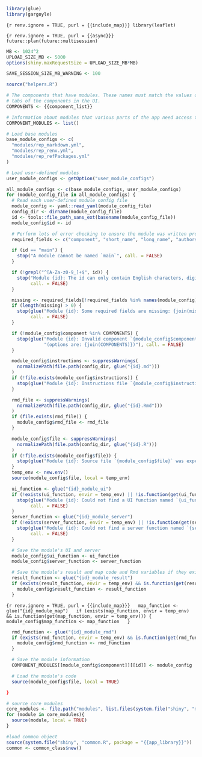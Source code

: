 ```r
library(glue)
library(gargoyle)
```
```{r renv.ignore = TRUE, purl = {{include_map}}}
library(leaflet)
```

```{r renv.ignore = TRUE, purl = {{async}}}
future::plan(future::multisession)
```

```r
MB <- 1024^2
UPLOAD_SIZE_MB <- 5000
options(shiny.maxRequestSize = UPLOAD_SIZE_MB*MB)

SAVE_SESSION_SIZE_MB_WARNING <- 100

source("helpers.R")

# The components that have modules. These names must match the values of the
# tabs of the components in the UI.
COMPONENTS <- {{component_list}}

# Information about modules that various parts of the app need access to
COMPONENT_MODULES <- list()

# Load base modules
base_module_configs <- c(
  "modules/rep_markdown.yml",
  "modules/rep_renv.yml",
  "modules/rep_refPackages.yml"
)

# Load user-defined modules
user_module_configs <- getOption("user_module_configs")

all_module_configs <- c(base_module_configs, user_module_configs)
for (module_config_file in all_module_configs) {
  # Read each user-defined module config file
  module_config <- yaml::read_yaml(module_config_file)
  config_dir <- dirname(module_config_file)
  id <- tools::file_path_sans_ext(basename(module_config_file))
  module_config$id <- id

  # Perform lots of error checking to ensure the module was written properly
  required_fields <- c("component", "short_name", "long_name", "authors", "package")

  if (id == "main") {
    stop("A module cannot be named `main`", call. = FALSE)
  }

  if (!grepl("^[A-Za-z0-9_]+$", id)) {
    stop("Module {id}: The id can only contain English characters, digits, and underscores",
         call. = FALSE)
  }

  missing <- required_fields[!required_fields %in% names(module_config)]
  if (length(missing) > 0) {
    stop(glue("Module {id}: Some required fields are missing: {join(missing)}"),
         call. = FALSE)
  }

  if (!module_config$component %in% COMPONENTS) {
    stop(glue("Module {id}: Invalid component `{module_config$component}` ",
              "(options are: {join(COMPONENTS)})"), call. = FALSE)
  }

  module_config$instructions <- suppressWarnings(
    normalizePath(file.path(config_dir, glue("{id}.md")))
  )
  if (!file.exists(module_config$instructions)) {
    stop(glue("Module {id}: Instructions file `{module_config$instructions}` was expected but not found"), call. = FALSE)
  }

  rmd_file <- suppressWarnings(
    normalizePath(file.path(config_dir, glue("{id}.Rmd")))
  )
  if (file.exists(rmd_file)) {
    module_config$rmd_file <- rmd_file
  }

  module_config$file <- suppressWarnings(
    normalizePath(file.path(config_dir, glue("{id}.R")))
  )
  if (!file.exists(module_config$file)) {
    stop(glue("Module {id}: Source file `{module_config$file}` was expected but not found"), call. = FALSE)
  }
  temp_env <- new.env()
  source(module_config$file, local = temp_env)

  ui_function <- glue("{id}_module_ui")
  if (!exists(ui_function, envir = temp_env) || !is.function(get(ui_function, envir = temp_env))) {
    stop(glue("Module {id}: Could not find a UI function named `{ui_function}`"),
         call. = FALSE)
  }
  server_function <- glue("{id}_module_server")
  if (!exists(server_function, envir = temp_env) || !is.function(get(server_function, envir = temp_env))) {
    stop(glue("Module {id}: Could not find a server function named `{server_function}`"),
         call. = FALSE)
  }

  # Save the module's UI and server
  module_config$ui_function <- ui_function
  module_config$server_function <- server_function

  # Save the module's result and map code and Rmd variables if they exist
  result_function <- glue("{id}_module_result")
  if (exists(result_function, envir = temp_env) && is.function(get(result_function, envir = temp_env))) {
    module_config$result_function <- result_function
  }
```
```{r renv.ignore = TRUE, purl = {{include_map}}}
  map_function <- glue("{id}_module_map")
  if (exists(map_function, envir = temp_env) && is.function(get(map_function, envir = temp_env))) {
    module_config$map_function <- map_function
  }
```
```r
  rmd_function <- glue("{id}_module_rmd")
  if (exists(rmd_function, envir = temp_env) && is.function(get(rmd_function, envir = temp_env))) {
    module_config$rmd_function <- rmd_function
  }

  # Save the module information
  COMPONENT_MODULES[[module_config$component]][[id]] <- module_config

  # Load the module's code
  source(module_config$file, local = TRUE)

}

# source core modules
core_modules <- file.path("modules", list.files(system.file("shiny", "modules", package="{{app_library}}"), pattern="core_*"))
for (module in core_modules){
  source(module, local = TRUE)
}

#load common object
source(system.file("shiny", "common.R", package = "{{app_library}}"))
common <- common_class$new()


```

